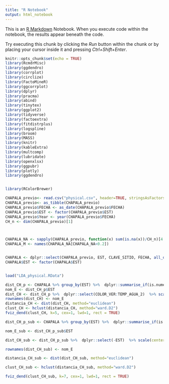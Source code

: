 ---
title: "R Notebook"
output: html_notebook
---

This is an [R Markdown](http://rmarkdown.rstudio.com) Notebook. When you execute code within the notebook, the results appear beneath the code. 

Try executing this chunk by clicking the *Run* button within the chunk or by placing your cursor inside it and pressing *Ctrl+Shift+Enter*. 

```{r}
knitr::opts_chunk$set(echo = TRUE)
library(RcmdrMisc)
library(ggdendro)
library(corrplot)
library(circlize)
library(FactoMineR)
library(ggcorrplot)
library(dplyr)
library(pracma)
library(abind)
library(tinytex)
library(ggplot2)
library(tidyverse)
library(factoextra)
library(fitdistrplus)
library(logspline)
library(broom)
library(MASS)
library(knitr)
library(kableExtra)
library(multcomp)
library(lubridate)
library(openxlsx)
library(ggpubr)
library(plotly)
library(ggdendro)


library(RColorBrewer)
```

```{r}
CHAPALA_previo<- read.csv("physical.csv", header=TRUE, stringsAsFactors=FALSE)
CHAPALA_previo<- as_tibble(CHAPALA_previo)
CHAPALA_previo$FECHA <- as_date(CHAPALA_previo$FECHA) 
CHAPALA_previo$EST <- factor(CHAPALA_previo$EST)
CHAPALA_previo$Year <- year(CHAPALA_previo$FECHA)
CH_n <- dim(CHAPALA_previo)[1]



CHAPALA_NA <- sapply(CHAPALA_previo, function(x) sum(is.na(x))/CH_n)[4:29]
CHAPALA_M <- names(CHAPALA_NA[CHAPALA_NA<0.2])


CHAPALA <- dplyr::select(CHAPALA_previo, EST, CLAVE_SITIO, FECHA, all_of(CHAPALA_M)) %>% na.omit()
CHAPALA$EST <- factor(CHAPALA$EST)


load("LDA_physical.RData")
```

```{r}
dist_CH_p <- CHAPALA %>% group_by(EST) %>%  dplyr::summarise_if(is.numeric, mean)
nom_E <- dist_CH_p$EST
dist_CH <- dist_CH_p %>%  dplyr::select(COLOR_VER:TEMP_AGUA_2)  %>% scale(center=TRUE, scale = TRUE)%>% as.data.frame()
rownames(dist_CH) <- nom_E
distancia_CH <- dist(dist_CH, method="euclidean")
clust_CH <- hclust(distancia_CH, method="ward.D2")  
fviz_dend(clust_CH, k=5, cex=1, lwd=1, rect = TRUE)
```

```{r}
dist_CH_p_sub <- CHAPALA %>% group_by(EST) %>%  dplyr::summarise_if(is.numeric, mean) %>% dplyr::select(EST, all_of(subset_par_1))

nom_E_sub <- dist_CH_p_sub$EST

dist_CH_sub <- dist_CH_p_sub %>%  dplyr::select(-EST)  %>% scale(center=TRUE, scale = TRUE)%>% as.data.frame()

rownames(dist_CH_sub) <- nom_E

distancia_CH_sub <- dist(dist_CH_sub, method="euclidean")

clust_CH_sub <- hclust(distancia_CH_sub, method="ward.D2") 

fviz_dend(clust_CH_sub, k=7, cex=1, lwd=1, rect = TRUE)
```

